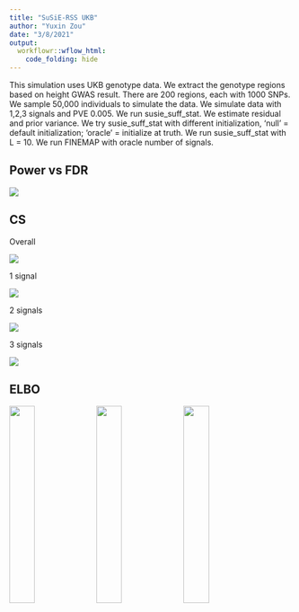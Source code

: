 ```yaml
---
title: "SuSiE-RSS UKB"
author: "Yuxin Zou"
date: "3/8/2021"
output:
  workflowr::wflow_html:
    code_folding: hide
---
```


This simulation uses UKB genotype data. We extract the genotype regions based on height GWAS result. There are 200 regions, each with 1000 SNPs. We sample 50,000 individuals to simulate the data. We simulate data with 1,2,3 signals and PVE 0.005. We run susie_suff_stat. We estimate residual and prior variance. We try susie_suff_stat with different initialization, 'null' = default initialization; 'oracle' = initialize at truth. We run susie_suff_stat with L = 10. We run FINEMAP with oracle number of signals. 

## Power vs FDR

![](assets/susierss_ukb_REF1000_pve005_init_20210307/susierss_ukb_REF1000_pve005_init_20210307_roc/susie_init_roc.pr.susiesuff.ERTRUE.png)

## CS

Overall

![](assets/susierss_ukb_REF1000_pve005_init_20210307/susierss_ukb_REF1000_pve005_init_20210307_cs/susie_ss_cs_plots.png)

1 signal

![](assets/susierss_ukb_REF1000_pve005_init_20210307/susierss_ukb_REF1000_pve005_init_20210307_cs/susie_ss_cs_s1_plots.png)

2 signals

![](assets/susierss_ukb_REF1000_pve005_init_20210307/susierss_ukb_REF1000_pve005_init_20210307_cs/susie_ss_cs_s2_plots.png)

3 signals

![](assets/susierss_ukb_REF1000_pve005_init_20210307/susierss_ukb_REF1000_pve005_init_20210307_cs/susie_ss_cs_s3_plots.png)

## ELBO

![](assets/susierss_ukb_REF1000_pve005_init_20210307/susierss_ukb_REF1000_pve005_init_20210307_elbo/susie_ukb_elbo_nullvslasso.png){width=30%} ![](assets/susierss_ukb_REF1000_pve005_init_20210307/susierss_ukb_REF1000_pve005_init_20210307_elbo/susie_ukb_elbo_nullvstrue.png){width=30%} ![](assets/susierss_ukb_REF1000_pve005_init_20210307/susierss_ukb_REF1000_pve005_init_20210307_elbo/susie_ukb_elbo_lassovstrue.png){width=30%}



